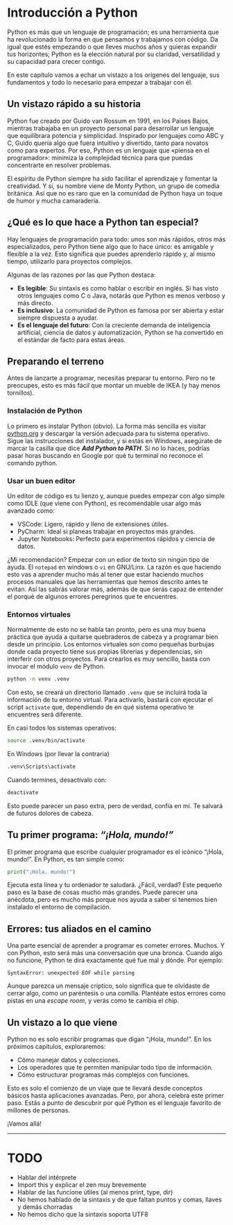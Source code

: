 # Introducción a Python

Python es más que un lenguaje de programación; es una herramienta que ha revolucionado la forma en que pensamos y
trabajamos con código. Da igual que estés empezando o que lleves muchos años y quieras expandir tus horizontes; Python
es la elección natural por su claridad, versatilidad y su capacidad para crecer contigo.

En este capítulo vamos a echar un vistazo a los orígenes del lenguaje, sus fundamentos y todo lo necesario para empezar
a trabajar con él.

## Un vistazo rápido a su historia

Python fue creado por Guido van Rossum en 1991, en los Países Bajos, mientras trabajaba en un proyecto personal para
desarrollar un lenguaje que equilibrara potencia y simplicidad. Inspirado por lenguajes como ABC y C, Guido quería algo
que fuera intuitivo y divertido, tanto para novatos como para expertos. Por eso, Python es un lenguaje que «piensa en el
programador»: minimiza la complejidad técnica para que puedas concentrarte en resolver problemas.

El espíritu de Python siempre ha sido facilitar el aprendizaje y fomentar la creatividad. Y sí, su nombre viene de Monty
Python, un grupo de comedia británica. Así que no es raro que en la comunidad de Python haya un toque de humor y mucha
camaradería.

## ¿Qué es lo que hace a Python tan especial?

Hay lenguajes de programación para todo: unos son más rápidos, otros más especializados, pero Python tiene algo que lo
hace único: es amigable y flexible a la vez. Esto significa que puedes aprenderlo rápido y, al mismo tiempo, utilizarlo
para proyectos complejos.

Algunas de las razones por las que Python destaca:

- **Es legible**: Su sintaxis es como hablar o escribir en inglés. Si has visto otros lenguajes como C o Java, notarás
  que Python es menos verboso y más directo.
- **Es inclusivo**: La comunidad de Python es famosa por ser abierta y estar siempre dispuesta a ayudar.
- **Es el lenguaje del futuro**: Con la creciente demanda de inteligencia artificial, ciencia de datos y automatización,
  Python se ha convertido en el estándar de facto para estas áreas.

## Preparando el terreno

Antes de lanzarte a programar, necesitas preparar tu entorno. Pero no te preocupes, esto es más fácil que montar un
mueble de IKEA (y hay menos tornillos).

### Instalación de Python

Lo primero es instalar Python (obvio). La forma más sencilla es visitar [python.org](https://www.python.org/) y
descargar la versión adecuada para tu sistema operativo. Sigue las instrucciones del instalador, y si estás en Windows,
asegúrate de marcar la casilla que dice **_Add Python to PATH_**. Si no lo haces, podrías pasar horas buscando en Google
por qué tu terminal no reconoce el comando python.

### Usar un buen editor

Un editor de código es tu lienzo y, aunque puedes empezar con algo simple como IDLE (que viene con Python), es
recomendable usar algo más avanzado como:

- VSCode: Ligero, rápido y lleno de extensiones útiles.
- PyCharm: Ideal si planeas trabajar en proyectos más grandes.
- Jupyter Notebooks: Perfecto para experimentos rápidos y ciencia de datos.

¿Mi recomendación? Empezar con un edior de texto sin ningún tipo de ayuda. El `notepad` en windows o `vi` en GNU/Linx.
La razón es que haciendo esto vas a aprender mucho más al tener que estar haciendo muchos procesos manuales que las
herramientas que hemos descrito antes te evitan. Así las sabrás valorar más, además de que serás capaz de entender el
porqué de algunos errores peregrinos que te encuentres.

### Entornos virtuales

Normalmente de esto no se habla tan pronto, pero es una muy buena práctica que ayuda a quitarse quebraderos de cabeza y
a programar bien desde un principio. Los entornos virtuales son como pequeñas burbujas donde cada proyecto tiene sus
propias librerías y dependencias, sin interferir con otros proyectos. Para crearlos es muy sencillo, basta con invocar
el módulo `venv` de Python.

```bash
python -m venv .venv
```
Con esto, se creará un directorio llamado `.venv` que se incluirá toda la información de tu entorno virtual. Para
activarlo, bastará con ejecutar el script `activate` que, dependiendo de en qué sistema operativo te encuentres será
diferente.

En casi todos los sistemas operativos:

```bash
source .venv/bin/activate
```

En Windows (por llevar la contraria)

```bash
.venv\Scripts\activate
```

Cuando termines, desactívalo con:

```bash
deactivate
```

Esto puede parecer un paso extra, pero de verdad, confía en mí. Te salvará de futuros dolores de cabeza.

## Tu primer programa: _"¡Hola, mundo!"_

El primer programa que escribe cualquier programador es el icónico "¡Hola, mundo!". En Python, es tan simple como:

```python
print("¡Hola, mundo!")
```

Ejecuta esta línea y tu ordenador te saludará. ¿Fácil, verdad? Este pequeño paso es la base de cosas mucho más grandes.
Puede parecer una anécdota, pero es mucho más porque nos ayuda a saber si tenemos bien instalado el entorno de
compilación. 

## Errores: tus aliados en el camino

Una parte esencial de aprender a programar es cometer errores. Muchos. Y con Python, esto será más una conversación que
una bronca. Cuando algo no funcione, Python te dirá exactamente qué fue mal y dónde. Por ejemplo:

```
SyntaxError: unexpected EOF while parsing
```

Aunque parezca un mensaje críptico, solo significa que te olvidaste de cerrar algo, como un paréntesis o una comilla.
Plantéate estos errores como pistas en una _escape room_, y verás como te cambia el chip.

## Un vistazo a lo que viene

Python no es solo escribir programas que digan "¡Hola, mundo!". En los próximos capítulos, exploraremos:

- Cómo manejar datos y colecciones.
- Los operadores que te permiten manipular todo tipo de información.
- Cómo estructurar programas más complejos con funciones.

Esto es solo el comienzo de un viaje que te llevará desde conceptos básicos hasta aplicaciones avanzadas. Pero, por
ahora, celebra este primer paso. Estás a punto de descubrir por qué Python es el lenguaje favorito de millones de
personas.

¡Vamos allá!

-----

# TODO

- Hablar del intérprete
- Import this y explicar el zen muy brevemente
- Hablar de las funcione útiles (al menos print, type, dir)
- No hemos hablado de la sintaxis y de que faltan puntos y comas, llaves y demás chorradas
- No hemos dicho que la sintaxis soporta UTF8